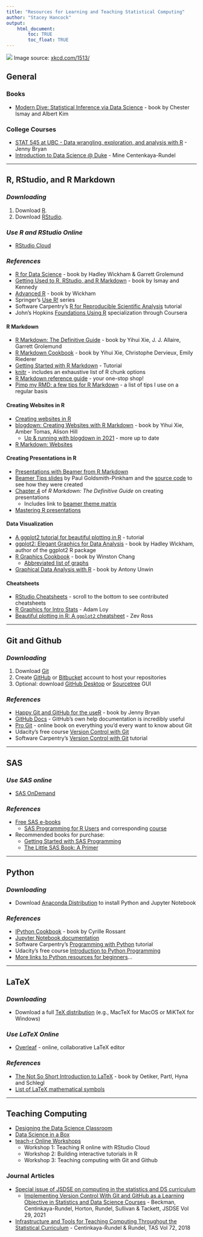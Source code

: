 ```yaml
---
title: "Resources for Learning and Teaching Statistical Computing"
author: "Stacey Hancock"
output: 
    html_document:
        toc: TRUE
        toc_float: TRUE
---
```


![](https://imgs.xkcd.com/comics/code_quality.png)
Image source: [xkcd.com/1513/](https://xkcd.com/1513/)

## General

### Books
* [Modern Dive: Statistical Inference via Data Science](https://moderndive.com/) - book by Chester Ismay and Albert Kim

### College Courses
* [STAT 545 at UBC - Data wrangling, exploration, and analysis with R](https://stat545.com/) - Jenny Bryan
* [Introduction to Data Science @ Duke](https://www.introds.org/) - Mine Centenkaya-Rundel

---

## R, RStudio, and R Markdown

### *Downloading*

1. Download [R](https://www.r-project.org/).
2. Download [RStudio](https://www.rstudio.com/).

### *Use R and RStudio Online*

* [RStudio Cloud](https://rstudio.cloud/)

### *References*

* [R for Data Science](https://r4ds.had.co.nz/index.html) - book by Hadley Wickham & Garrett Grolemund
* [Getting Used to R, RStudio, and R Markdown](https://ismayc.github.io/rbasics-book/) - book by Ismay and Kennedy
* [Advanced R](https://adv-r.hadley.nz/) - book by Wickham
* Springer's [Use R!](https://link.springer.com/bookseries/6991) series
* Software Carpentry's [R for Reproducible Scientific Analysis](http://swcarpentry.github.io/r-novice-gapminder/) tutorial
* John's Hopkins [Foundations Using R](https://www.coursera.org/specializations/data-science-foundations-r) specialization through Coursera

#### R Markdown
* [R Markdown: The Definitive Guide](https://bookdown.org/yihui/rmarkdown/) - book by Yihui Xie, J. J. Allaire, Garrett Grolemund
* [R Markdown Cookbook](https://bookdown.org/yihui/rmarkdown-cookbook/) - book by Yihui Xie, Christophe Dervieux, Emily Riederer
* [Getting Started with R Markdown](https://ourcodingclub.github.io/tutorials/rmarkdown/) - Tutorial
* [knitr](https://yihui.org/knitr/) - includes an exhaustive list of R chunk options
* [R Markdown reference guide](https://www.rstudio.com/wp-content/uploads/2015/03/rmarkdown-reference.pdf) - your one-stop shop!
* [Pimp my RMD: a few tips for R Markdown](https://holtzy.github.io/Pimp-my-rmd/) - a list of tips I use on a regular basis


#### Creating Websites in R
* [Creating websites in R](https://www.emilyzabor.com/tutorials/rmarkdown_websites_tutorial.html)
* [blogdown: Creating Websites with R Markdown](https://bookdown.org/yihui/blogdown/) - book by Yihui Xie, Amber Tomas, Alison Hill
  - [Up & running with blogdown in 2021](https://www.apreshill.com/blog/2020-12-new-year-new-blogdown/) - more up to date
* [R Markdown: Websites](https://garrettgman.github.io/rmarkdown/rmarkdown_websites.html)


#### Creating Presentations in R
* [Presentations with Beamer from R Markdown](https://garrettgman.github.io/rmarkdown/beamer_presentation_format.html)
* [Beamer Tips slides](https://paulgp.github.io/beamer_tips.pdf) by Paul Goldsmith-Pinkham and the [source code](https://github.com/paulgp/beamer-tips) to see how they were created 
* [Chapter 4](https://bookdown.org/yihui/rmarkdown/presentations.html) of _R Markdown: The Definitive Guide_ on creating presentations
    - Includes link to [beamer theme matrix](https://hartwork.org/beamer-theme-matrix/)
* [Mastering R presentations](https://www.r-bloggers.com/2019/09/mastering-r-presentations/)

#### Data Visualization

* [A ggplot2 tutorial for beautiful plotting in R](https://www.cedricscherer.com/2019/08/05/a-ggplot2-tutorial-for-beautiful-plotting-in-r/) - tutorial
* [ggplot2: Elegant Graphics for Data Analysis](https://ggplot2-book.org/) - book by Hadley Wickham, author of the ggplot2 R package
* [R Graphics Cookbook](https://r-graphics.org/index.html) - book by Winston Chang
    - [Abbreviated list of graphs](http://www.cookbook-r.com/Graphs/)
* [Graphical Data Analysis with R](http://www.gradaanwr.net/) - book by Antony Unwin

#### Cheatsheets
* [RStudio Cheatsheets](https://www.rstudio.com/resources/cheatsheets/) - scroll to the bottom to see contributed cheatsheets
* [R Graphics for Intro Stats](https://ds4stats.github.io/uscots2017/assets/refcard/m107-EDA-refcard.pdf) - Adam Loy
* [Beautiful plotting in R: A `ggplot2` cheatsheet](http://zevross.com/blog/2014/08/04/beautiful-plotting-in-r-a-ggplot2-cheatsheet-3/) - Zev Ross


---

## Git and Github

### *Downloading*

1. Download [Git](https://git-scm.com/downloads)
2. Create [GitHub](https://github.com/) or [Bitbucket](https://bitbucket.org/) account to host your repositories
3. Optional: download [GitHub Desktop](https://desktop.github.com/) or [Sourcetree](https://www.sourcetreeapp.com/) GUI

### *References*
* [Happy Git and GitHub for the useR](https://happygitwithr.com/index.html) - book by Jenny Bryan
* [GitHub Docs](https://docs.github.com/en) - GitHub's own help documentation is incredibly useful
* [Pro Git](https://git-scm.com/book/en/v2) - online book on everything you'd every want to know about Git
* Udacity's free course [Version Control with Git](https://www.udacity.com/course/version-control-with-git--ud123)
* Software Carpentry's [Version Control with Git](http://swcarpentry.github.io/git-novice/) tutorial


---

## SAS

### *Use SAS online*
* [SAS OnDemand](https://support.sas.com/en/software/ondemand-for-academics-support.html#instructors)

### *References*
* [Free SAS e-books](https://support.sas.com/en/books/free-books.html)
  - [SAS Programming for R Users](https://support.sas.com/content/dam/SAS/support/en/books/free-books/sas-programming-for-r-users.pdf) and corresponding [course](https://support.sas.com/edu/schedules.html?crs=SP4R&ctry=US)
* Recommended books for purchase:
  - [Getting Started with SAS Programming](Getting Started with SAS Programming)
  - [The Little SAS Book: A Primer](https://sasinstitute.redshelf.com/book/1830656)

---

## Python

### *Downloading*

* Download [Anaconda Distribution](https://www.anaconda.com/distribution/) to install Python and Jupyter Notebook

### *References*

* [IPython Cookbook](https://ipython-books.github.io/) - book by Cyrille Rossant
* [Jupyter Notebook documentation](https://jupyter.readthedocs.io/en/latest/running.html#running)
* Software Carpentry's [Programming with Python](http://swcarpentry.github.io/python-novice-inflammation/) tutorial
* Udacity's free course [Introduction to Python Programming](https://www.udacity.com/course/introduction-to-python--ud1110)
* [More links to Python resources for beginners](https://www.mapcon.com/us-en/software-engineering-python)...

---

## LaTeX

### *Downloading*

* Download a full [TeX distribution](https://www.latex-project.org/get/) (e.g., MacTeX for MacOS or MiKTeX for Windows)

### *Use LaTeX Online*

* [Overleaf](https://www.overleaf.com/) - online, collaborative LaTeX editor

### *References*

* [The Not So Short Introduction to LaTeX](http://mirrors.rit.edu/CTAN/info/lshort/english/lshort.pdf) - book by Oetiker, Partl, Hyna and Schlegl
* [List of LaTeX mathematical symbols](https://oeis.org/wiki/List_of_LaTeX_mathematical_symbols)

---

## Teaching Computing
* [Designing the Data Science Classroom](https://rstudio-conf-2020.github.io/design-ds-classroom/)
* [Data Science in a Box](https://datasciencebox.org/index.html)
* [teach-r Online Workshops](https://mine-cetinkaya-rundel.github.io/teach-r-online/)
  - Workshop 1: Teaching R online with RStudio Cloud
  - Workshop 2: Building interactive tutorials in R
  - Workshop 3: Teaching computing with Git and Github

### Journal Articles
* [Special issue of JSDSE on computing in the statistics and DS curriculum](https://www.tandfonline.com/toc/ujse21/29/sup1)
  - [Implementing Version Control With Git and GitHub as a Learning Objective in Statistics and Data Science Courses](https://www.tandfonline.com/doi/full/10.1080/10691898.2020.1848485) - Beckman, Centinkaya-Rundel, Horton, Rundel, Sullivan & Tackett, JSDSE Vol 29, 2021
* [Infrastructure and Tools for Teaching Computing Throughout the Statistical Curriculum](https://www.tandfonline.com/doi/abs/10.1080/00031305.2017.1397549?journalCode=utas20) - Centinkaya-Rundel & Rundel, TAS Vol 72, 2018

